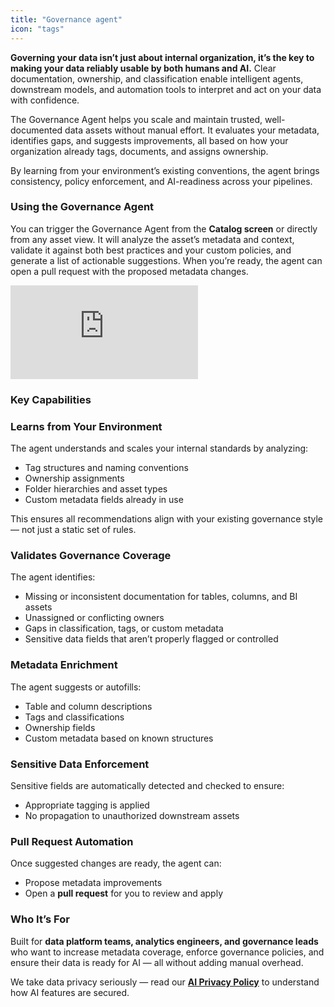 ```yaml
---
title: "Governance agent"
icon: "tags"
---
```


**Governing your data isn’t just about internal organization, it’s the key to making your data reliably usable by both humans and AI.** Clear documentation, ownership, and classification enable intelligent agents, downstream models, and automation tools to interpret and act on your data with confidence.

The Governance Agent helps you scale and maintain trusted, well-documented data assets without manual effort. It evaluates your metadata, identifies gaps, and suggests improvements, all based on how your organization already tags, documents, and assigns ownership.

By learning from your environment’s existing conventions, the agent brings consistency, policy enforcement, and AI-readiness across your pipelines.

### **Using the Governance Agent**

You can trigger the Governance Agent from the **Catalog screen** or directly from any asset view. It will analyze the asset’s metadata and context, validate it against both best practices and your custom policies, and generate a list of actionable suggestions. When you’re ready, the agent can open a pull request with the proposed metadata changes.

<Frame>
  <div style={{ paddingBottom: "64.98194945848375%" }}>
    <iframe
      src="https://www.loom.com/embed/ba808275d66740e7930144ae54bae85a?sid=45fa929a-689c-4930-8068-ac14cbcfcb99"
      frameborder="0"
      webkitAllowFullScreen
      mozAllowFullScreen
      allowfullscreen
      style={{
        position: "absolute",
        top: 0,
        left: 0,
        width: "100%",
        height: "100%",
      }}
    ></iframe>
  </div>
</Frame>

### Key Capabilities

### Learns from Your Environment

The agent understands and scales your internal standards by analyzing:

- Tag structures and naming conventions
- Ownership assignments
- Folder hierarchies and asset types
- Custom metadata fields already in use

This ensures all recommendations align with your existing governance style — not just a static set of rules.

### Validates Governance Coverage

The agent identifies:

- Missing or inconsistent documentation for tables, columns, and BI assets
- Unassigned or conflicting owners
- Gaps in classification, tags, or custom metadata
- Sensitive data fields that aren’t properly flagged or controlled

### Metadata Enrichment

The agent suggests or autofills:

- Table and column descriptions
- Tags and classifications
- Ownership fields
- Custom metadata based on known structures

### Sensitive Data Enforcement

Sensitive fields are automatically detected and checked to ensure:

- Appropriate tagging is applied
- No propagation to unauthorized downstream assets

### Pull Request Automation

Once suggested changes are ready, the agent can:

- Propose metadata improvements
- Open a **pull request** for you to review and apply

### Who It’s For

Built for **data platform teams, analytics engineers, and governance leads** who want to increase metadata coverage, enforce governance policies, and ensure their data is ready for AI — all without adding manual overhead.


<Check>We take data privacy seriously — read our [**AI Privacy Policy**](/cloud/general/ai-privacy-policy) to understand how AI features are secured.</Check>
